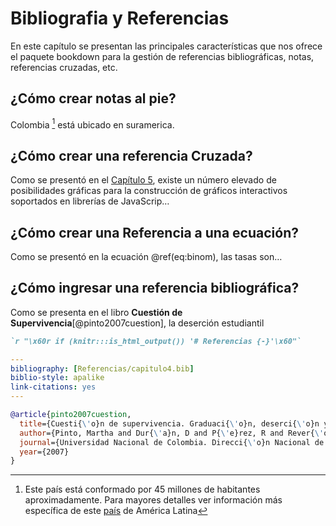 # Bibliografia y Referencias

En este capítulo se presentan las principales características que nos ofrece el paquete bookdown para la gestión de referencias bibliográficas, notas, referencias cruzadas, etc.

## ¿Cómo crear notas al pie?

Colombia ^[Este país está conformado por 45 millones de habitantes aproximadamente. Para mayores detalles ver información más específica de este [país](https://es.wikipedia.org/wiki/Colombia) de América Latina] está ubicado en suramerica. 


## ¿Cómo crear una referencia Cruzada?

Como se presentó en el [Capítulo 5](#Interactivos), existe un número elevado de posibilidades gráficas para la construcción de gráficos interactivos soportados en librerías de JavaScrip...

## ¿Cómo crear una Referencia a una ecuación?

Como se presentó en la ecuación \@ref(eq:binom), las tasas son...

## ¿Cómo ingresar una referencia bibliográfica?

Como se presenta en el libro **Cuestión de Supervivencia**[@pinto2007cuestion], la deserción estudiantil 

```markdown
`r "\x60r if (knitr:::is_html_output()) '# Referencias {-}'\x60"`
```

```yaml
---
bibliography: [Referencias/capitulo4.bib]
biblio-style: apalike
link-citations: yes
---
```


```bibtex
@article{pinto2007cuestion,
  title={Cuesti{\'o}n de supervivencia. Graduaci{\'o}n, deserci{\'o}n y rezago en la Universidad Nacional de Colombia},
  author={Pinto, Martha and Dur{\'a}n, D and P{\'e}rez, R and Rever{\'o}n, C and Rodr{\'\i}guez, A},
  journal={Universidad Nacional de Colombia. Direcci{\'o}n Nacional de Bienestar Universitario, Bogot{\'a}},
  year={2007}
}
```




